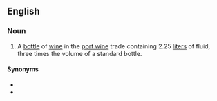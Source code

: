 ==English==

===Noun===
{{en-noun}}
# {{label|en|rare}} A [[bottle]] of [[wine]] in the [[port wine]] trade containing 2.25 [[liter]]s of fluid, three times the volume of a standard bottle.

====Synonyms====
* {{l|en|Marie Jeanne}}
* {{l|en|tappit hen}}